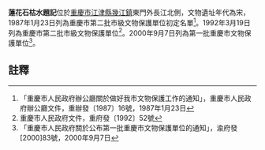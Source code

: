 {{msg:重慶市文物保護單位
|名稱 = 蓮花石枯水題記
|編號 = 63
|圖片 = 
|級別 = 3
|分類 = 
|時代 = 宋
|地点 = [[江津縣|江津縣]][[幾江鎮|幾江鎮]]東門外長江北側
|坐標 = 
|登錄 = 1987年1月23日
}}
{{msg:重慶市文物保護單位
|名稱 = 蓮花石枯水題記
|編號 = 83
|圖片 = 
|級別 = 4
|分類 = 
|時代 = 宋
|地点 = [[江津縣|江津縣]][[幾江鎮|幾江鎮]]
|坐標 = 
|登錄 = 1992年3月19日
}}
{{msg:重慶市文物保護單位
|名稱 = 蓮花石題刻
|編號 = 85
|圖片 = 
|級別 = 5
|分類 = 
|時代 = 宋代至清代
|地点 = [[江津市|江津市]][[幾江鎮|幾江鎮]]南長江中
|坐標 = 
|登錄 = 2000年9月7日
}}
'''蓮花石枯水題記'''位於[[重慶市|重慶市]][[江津縣|江津縣]][[幾江鎮|幾江鎮]]東門外長江北側，文物遺址年代為宋，1987年1月23日列為重慶市第二批市級文物保護單位初定名單<ref>「重慶市人民政府辦公廳關於做好我市文物保護工作的通知」，重慶市人民政府辦公廳文件，重辦發〔1987〕16號，1987年1月23日</ref>。1992年3月19日列為重慶市第二批市級文物保護單位<ref>重慶市人民政府文件，重府發〔1992〕52號</ref>。2000年9月7日列為第一批重慶市文物保護單位<ref>「重慶市人民政府關於公布第一批重慶市文物保護單位的通知」，渝府發[2000]83號，2000年9月7日</ref>。
== 註釋 ==
{{reflist}}
{{文物保護單位小作品}}